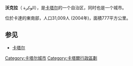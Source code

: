 {{Infobox municipality
| name                    = 沃克拉
| native_name             = الوكرة
| native_name_lang        = ar<!-- ISO 639-2 code e.g. "fr" for French. If more than one, use {{lang}} instead -->
| type                    = 城市及自治區
| image_skyline           = {{Photomontage
| photo1a = Lone fishing boat in Al Wakrah.jpg
| photo2a = Expatriate workers on Al Wakrah Corniche, Al Wakrah Heritage Village.jpg
| photo2b = Traditional buildings in Al Wakrah Heritage Village.jpg
| photo3a = Wakra Fort, Qatar.jpg
| size = 275
| spacing = 2
| color = transparent
| border = 0
}}
| imagesize               = 
| image_alt               =
| image_caption           =
| image_flag              = 
| flag_alt                = 
| image_seal              = alwakra_logo.jpg
| seal_alt                = 
| image_map               = QA-05.svg
| mapsize                 = x150px
| map_alt                 = 
| map_caption             = 沃克拉於[[卡達|卡達]]位置圖
| latd = 25|latm = 10|lats = 48|latNS = N
| longd= 51|longm = 36|longs = 36|longEW = E
| coor_pinpoint           = Al Wakrah
| coordinates_type        = region:QA-WA_type:city
| coordinates_display     = inline,title
| coordinates_footnotes   = 
| subdivision_type        = [[世界地理索引|國家]]
| subdivision_name        = {{flag|Qatar}}
| established_title       = 
| established_date        = 
| founder                 = 
| seat_type               = 首府
| seat                    = 沃克拉
| government_footnotes    = 
| leader_party            = 
| leader_title            = <!-- Governor -->
| leader_name             = 
| unit_pref               = Metric<!-- or US or UK -->
| area_footnotes          = 
| area_total_km2          =
| area_note               = 
| population_footnotes    = 
| total_type              = 城市
| population_total        = 31441
| population_as_of        = 2004
| population_density_km2  = 
| population_note         = 
| timezone1               = [[東非時間|東非時間]]
| utc_offset1             = +03
| iso_code                = QA-WA
| website                 = <!-- [http://www.example.com example.com] -->
| footnotes               = 
}}
'''沃克拉'''（ الوكرة），是[[卡塔尔|卡塔尔]]的一个自治区，同时也是一个城市。

位於卡達的東南部，人口31,009人 (2004年)，面積777平方公里。

== 参见 ==
*[[卡塔尔|卡塔尔]]

{{卡達行政區劃}}
{{DEFAULTSORT: Wakrah}}
[[Category:卡塔尔城市|Category:卡塔尔城市]]
[[Category:卡塔爾行政區劃|Category:卡塔爾行政區劃]]


{{WAsia-stub}}